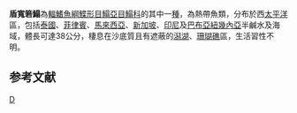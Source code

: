 {{Speciesbox 
| taxon = Brachirus aspilos
| status = NE
| status_system = IUCN3.1  
| binomial_authority = [[Bleeker|Bleeker]], 1852
| synonyms = *''Synaptura aspilos ,Bleeker, 1852''
*''Dexillichthys aspilos ,Bleeker, 1852 ''
*''Euryglossa aspilos ,Bleeker, 1852 ''
*''Synaptura aspilus,Bleeker, 1852 ''
}}

'''盾寬箬鰨'''為[[輻鰭魚綱|輻鰭魚綱]][[鰈形目|鰈形目]][[鰨亞目|鰨亞目]][[鰨科|鰨科]]的其中一[[種|種]]，為熱帶魚類，分布於西[[太平洋|太平洋]]區，包括[[泰國|泰國]]、[[菲律賓|菲律賓]]、[[馬來西亞|馬來西亞]]、[[新加坡|新加坡]]、[[印尼|印尼]]及[[巴布亞紐幾內亞|巴布亞紐幾內亞]]半鹹水及海域，體長可達38公分，棲息在沙底質且有遮蔽的[[潟湖|潟湖]]、[[珊瑚礁|珊瑚礁]]區，生活習性不明。

==参考文献==
{{reflist}}
{{Taxonbar}}

[[Category:寬箬鰨屬|D]]